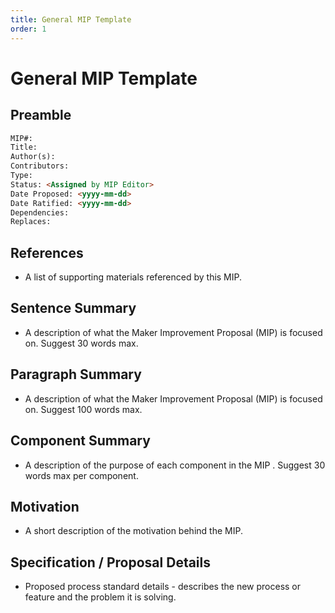 ```yaml
---
title: General MIP Template
order: 1
---
```


# General MIP Template

## Preamble

```md
MIP#:  
Title:  
Author(s):   
Contributors:  
Type:   
Status: <Assigned by MIP Editor>  
Date Proposed: <yyyy-mm-dd>  
Date Ratified: <yyyy-mm-dd>  
Dependencies:  
Replaces:  
```

## References

- A list of supporting materials referenced by this MIP.

## Sentence Summary

- A description of what the Maker Improvement Proposal (MIP) is focused on. Suggest 30 words max.

## Paragraph Summary

- A description of what the Maker Improvement Proposal (MIP) is focused on. Suggest 100 words max.

## Component Summary

- A description of the purpose of each component in the MIP . Suggest 30 words max per component.

## Motivation

- A short description of the motivation behind the MIP. 

## Specification / Proposal Details

- Proposed process standard details - describes the new process or feature and the problem it is solving.
